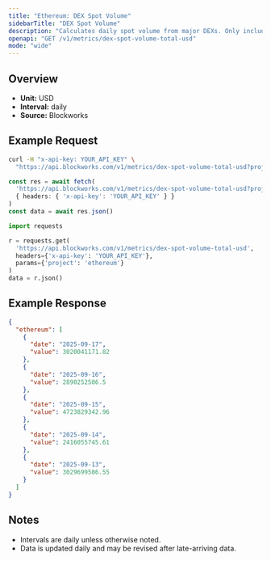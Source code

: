 ```yaml
---
title: "Ethereum: DEX Spot Volume"
sidebarTitle: "DEX Spot Volume"
description: "Calculates daily spot volume from major DEXs. Only includes volumes from fee-paying liquidity pools."
openapi: "GET /v1/metrics/dex-spot-volume-total-usd"
mode: "wide"
---
```


## Overview

- **Unit:** USD
- **Interval:** daily
- **Source:** Blockworks

## Example Request

<CodeGroup>

```bash cURL
curl -H "x-api-key: YOUR_API_KEY" \
  "https://api.blockworks.com/v1/metrics/dex-spot-volume-total-usd?project=ethereum"
```

```typescript TypeScript
const res = await fetch(
  'https://api.blockworks.com/v1/metrics/dex-spot-volume-total-usd?project=ethereum',
  { headers: { 'x-api-key': 'YOUR_API_KEY' } }
)
const data = await res.json()
```

```python Python
import requests

r = requests.get(
  'https://api.blockworks.com/v1/metrics/dex-spot-volume-total-usd',
  headers={'x-api-key': 'YOUR_API_KEY'},
  params={'project': 'ethereum'}
)
data = r.json()
```

</CodeGroup>

## Example Response

```json
{
  "ethereum": [
    {
      "date": "2025-09-17",
      "value": 3020041171.82
    },
    {
      "date": "2025-09-16",
      "value": 2890252506.5
    },
    {
      "date": "2025-09-15",
      "value": 4723829342.96
    },
    {
      "date": "2025-09-14",
      "value": 2416055745.61
    },
    {
      "date": "2025-09-13",
      "value": 3029699586.55
    }
  ]
}
```

## Notes
- Intervals are daily unless otherwise noted.
- Data is updated daily and may be revised after late-arriving data.